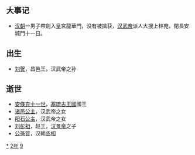 {{yearTOC|-92|西汉'''[[征和|征和]]元年'''}}

== 大事记 ==
*[[汉朝|汉朝]]一男子帶劍入皇宮龍華門，没有被擒获，[[汉武帝|汉武帝]]派人大搜上林苑，閉長安城門十一日。

== 出生 ==
*[[刘贺|刘贺]]，昌邑王，汉武帝之孙

== 逝世 ==
*[[安條克十一世|安條克十一世]]，[[塞琉古王國|塞琉古王國]]國王
*[[诸邑公主|诸邑公主]]，汉武帝之女
*[[阳石公主|阳石公主]]，汉武帝之女
*[[刘彭祖|刘彭祖]]，赵王，[[汉景帝|汉景帝]]之子
*[[公孫賀|公孫賀]]，汉朝[[丞相|丞相]]
{{Wikisource year mention}}

[[Category:前92年|*]]
[[Category:前90年代|2年]]
[[Category:前1世纪各年|9]]